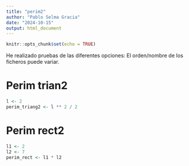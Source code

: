 ```yaml
---
title: "perim2"
author: "Pablo Selma Gracia"
date: "2024-10-15"
output: html_document
---
```


```r
knitr::opts_chunk$set(echo = TRUE)
```

He realizado pruebas de las diferentes opciones: El orden/nombre de los ficheros puede variar.


# Perim trian2
```r
l <- 2
perim_triang2 <- l ** 2 / 2
```


# Perim rect2
```r
l1 <- 2
l2 <- 7
perim_rect <- l1 * l2
```

